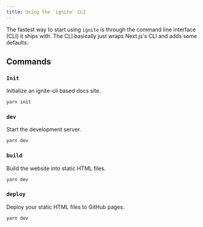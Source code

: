 ```yaml
---
title: Using the `ignite` CLI
---
```


The fastest way to start using `ignite` is through the command line interface (CLI) it ships with.
The CLI basically just wraps Next.js's CLI and adds some defaults.

## Commands

### `Init`

Initialize an ignite-cli based docs site.

```sh
yarn init
```

### `dev`

Start the development server.

```sh
yarn dev
```

### `build`

Build the website into static HTML files.

```sh
yarn dev
```

### `deploy`

Deploy your static HTML files to GitHub pages.

```sh
yarn dev
```
